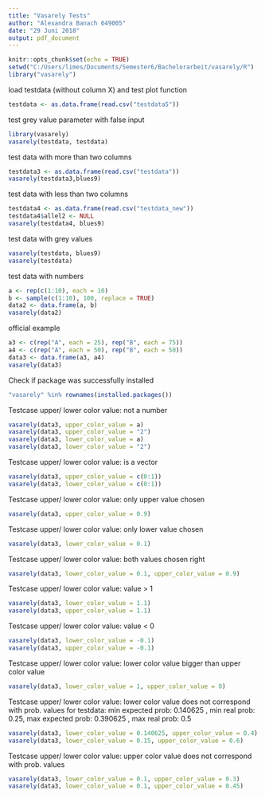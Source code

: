 ```yaml
---
title: "Vasarely Tests"
author: "Alexandra Banach 649005"
date: "29 Juni 2018"
output: pdf_document
---
```


```r
knitr::opts_chunk$set(echo = TRUE)
setwd("C:/Users/limes/Documents/Semester6/Bachelorarbeit/vasarely/R")
library("vasarely")
```

load testdata (without column X) and test plot function
```r
testdata <- as.data.frame(read.csv("testdata5"))
```
test grey value parameter with false input
```r
library(vasarely)
vasarely(testdata, testdata)
```
test data with more than two columns
```r
testdata3 <- as.data.frame(read.csv("testdata"))
vasarely(testdata3,blues9)
```
test data with less than two columns
```r
testdata4 <- as.data.frame(read.csv("testdata_new"))
testdata4$allel2 <- NULL
vasarely(testdata4, blues9)
```
test data with grey values
```r
vasarely(testdata, blues9)
vasarely(testdata)
```
test data with numbers
```r
 
a <- rep(c(1:10), each = 10)
b <- sample(c(1:10), 100, replace = TRUE)
data2 <- data.frame(a, b)
vasarely(data2)
```

official example

```r
a3 <- c(rep("A", each = 25), rep("B", each = 75))
a4 <- c(rep("A", each = 50), rep("B", each = 50))
data3 <- data.frame(a3, a4)
vasarely(data3)
```

Check if package was successfully installed
```r
"vasarely" %in% rownames(installed.packages())
```
Testcase upper/ lower color value: not a number
```r
vasarely(data3, upper_color_value = a)
vasarely(data3, upper_color_value = "2")
vasarely(data3, lower_color_value = a)
vasarely(data3, lower_color_value = "2")
```
Testcase upper/ lower color value: is a vector
```r
vasarely(data3, upper_color_value = c(0:1))
vasarely(data3, lower_color_value = c(0:1))
```
Testcase upper/ lower color value: only upper value chosen
```r
vasarely(data3, upper_color_value = 0.9)
```
Testcase upper/ lower color value: only lower value chosen
```r
vasarely(data3, lower_color_value = 0.1)
```
Testcase upper/ lower color value: both values chosen right
```r
vasarely(data3, lower_color_value = 0.1, upper_color_value = 0.9)
```
Testcase upper/ lower color value: value > 1
```r
vasarely(data3, lower_color_value = 1.1)
vasarely(data3, upper_color_value = 1.1)
```
Testcase upper/ lower color value: value < 0
```r
vasarely(data3, lower_color_value = -0.1)
vasarely(data3, upper_color_value = -0.1)
```
Testcase upper/ lower color value: lower color value bigger than upper color value
```r
vasarely(data3, lower_color_value = 1, upper_color_value = 0)
```
Testcase upper/ lower color value: 
lower color value does not correspond with prob. values
for testdata: 
min expected prob: 0.140625 , min real prob: 0.25, 
max expected prob: 0.390625 , max real prob: 0.5
```r
vasarely(data3, lower_color_value = 0.140625, upper_color_value = 0.4)
vasarely(data3, lower_color_value = 0.15, upper_color_value = 0.6)
```
Testcase upper/ lower color value: upper color value does not correspond with prob. values
```r
vasarely(data3, lower_color_value = 0.1, upper_color_value = 0.3)
vasarely(data3, lower_color_value = 0.1, upper_color_value = 0.45)
```

